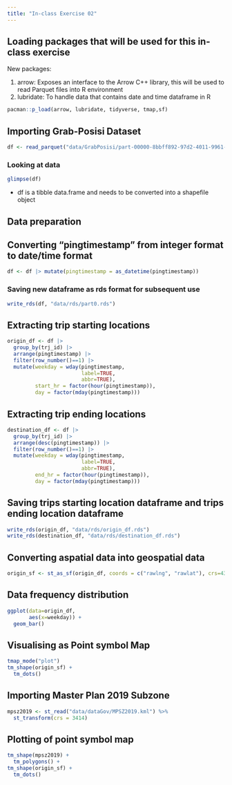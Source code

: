 ```yaml
---
title: "In-class Exercise 02"
---
```


## Loading packages that will be used for this in-class exercise

New packages:

1.  arrow: Exposes an interface to the Arrow C++ library, this will be used to read Parquet files into R environment
2.  lubridate: To handle data that contains date and time dataframe in R

```r
pacman::p_load(arrow, lubridate, tidyverse, tmap,sf)
```

## Importing Grab-Posisi Dataset

```r
df <- read_parquet("data/GrabPosisi/part-00000-8bbff892-97d2-4011-9961-703e38972569.c000.snappy.parquet")
```

### Looking at data

```r
glimpse(df)
```

-   df is a tibble data.frame and needs to be converted into a shapefile object

## Data preparation

## Converting "pingtimestamp" from integer format to date/time format

```r
df <- df |> mutate(pingtimestamp = as_datetime(pingtimestamp))
```

### Saving new dataframe as rds format for subsequent use

```r
write_rds(df, "data/rds/part0.rds")
```

## Extracting trip starting locations

```r
origin_df <- df |>
  group_by(trj_id) |>
  arrange(pingtimestamp) |>
  filter(row_number()==1) |>
  mutate(weekday = wday(pingtimestamp,
                        label=TRUE,
                        abbr=TRUE),
         start_hr = factor(hour(pingtimestamp)),
         day = factor(mday(pingtimestamp)))

```

## Extracting trip ending locations

```r
destination_df <- df |>
  group_by(trj_id) |>
  arrange(desc(pingtimestamp)) |>
  filter(row_number()==1) |>
  mutate(weekday = wday(pingtimestamp,
                        label=TRUE,
                        abbr=TRUE),
         end_hr = factor(hour(pingtimestamp)),
         day = factor(mday(pingtimestamp)))
```

## Saving trips starting location dataframe and trips ending location dataframe

```r
write_rds(origin_df, "data/rds/origin_df.rds")
write_rds(destination_df, "data/rds/destination_df.rds")
```

## Converting aspatial data into geospatial data

```r
origin_sf <- st_as_sf(origin_df, coords = c("rawlng", "rawlat"), crs=4326) |> st_transform(crs = 3414)
```

## Data frequency distribution

```r
ggplot(data=origin_df, 
       aes(x=weekday)) + 
  geom_bar()
```

## Visualising as Point symbol Map

```r
tmap_mode("plot")
tm_shape(origin_sf) +
  tm_dots()
```

## Importing Master Plan 2019 Subzone

```r
mpsz2019 <- st_read("data/dataGov/MPSZ2019.kml") %>%
  st_transform(crs = 3414)
```

## Plotting of point symbol map

```r
tm_shape(mpsz2019) +
  tm_polygons() +
tm_shape(origin_sf) +
  tm_dots()
```

